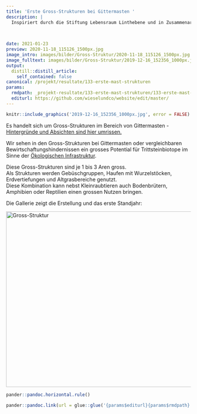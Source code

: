 ```yaml
---
title: 'Erste Gross-Strukturen bei Gittermasten '
description: |
  Inspiriert durch die Stiftung Lebensraum Linthebene und in Zusammenarbeit mit interessierten Landwirten sowie swissgrid und den Elektrizitätswerken der Stadt Zürich (EWZ) kommt es in der Schlussphase des Projekts erfreulicherweise noch zu den geplanten Pilotmassnahmen: 
  
     

date: 2021-01-23
preview: 2020-11-18_115126_1500px.jpg
image_intro: images/bilder/Gross-Struktur/2020-11-18_115126_1500px.jpg
image_fulltext: images/bilder/Gross-Struktur/2019-12-16_152356_1000px.jpg
output:
  distill::distill_article:
    self_contained: false
canonical: /projekt/resultate/133-erste-mast-strukturen
params:
  rmdpath: _projekt-resultate/133-erste-mast-strukturen/133-erste-mast-strukturen.Rmd
  editurl: https://github.com/wieselundco/website/edit/master/
---
```



```r
knitr::include_graphics('2019-12-16_152356_1000px.jpg', error = FALSE) #images/bilder/Gross-Struktur/2019-12-16_152356_1000px.jpg
```


Es handelt sich um Gross-Strukturen im Bereich von
Gittermasten - [Hintergründe und Absichten sind hier
umrissen.](projekt/massnahmen/132-gross-struktur)

  Wir sehen in den Gross-Strukturen bei Gittermasten oder vergleichbaren
Bewirtschaftungshindernissen ein grosses Potential für Trittsteinbiotope
im Sinne der [Ökologischen
Infrastruktur](https://www.oekologische-infrastruktur.ch/). 

  Diese Gross-Strukturen sind je 1 bis 3 Aren gross.   
Als Strukturen werden Gebüschgruppen, Haufen mit Wurzelstöcken,
Erdvertiefungen und Altgrasbereiche genutzt.  
Diese Kombination kann nebst Kleinraubtieren auch Bodenbrütern,
Amphibien oder Reptilien einen grossen Nutzen bringen.  

  Die Gallerie zeigt die Erstellung und das erste Standjahr: 

  <!-- {gallery}bilder/Gross-Struktur{/gallery} -->
 
<a data-flickr-embed="true" href="https://www.flickr.com/photos/193617721@N08/albums/72157719653721395" title="Gross-Struktur"><img src="https://live.staticflickr.com/65535/51341171224_891a9840e0.jpg" width="640" height="480" alt="Gross-Struktur"></a><script async src="//embedr.flickr.com/assets/client-code.js" charset="utf-8"></script>

```r
pander::pandoc.horizontal.rule()

pander::pandoc.link(url = glue::glue('{params$editurl}{params$rmdpath}'),text = 'Artikel bearbeiten')
```

<!--http://wieselundco.ch/projekt/resultate/133-erste-mast-strukturen-->
